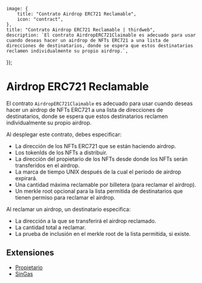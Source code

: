 
	image: {
		title: "Contrato Airdrop ERC721 Reclamable",
		icon: "contract",
	},
	title: "Contrato Airdrop ERC721 Reclamable | thirdweb",
	description: `El contrato AirdropERC721Claimable es adecuado para usar cuando deseas hacer un airdrop de NFTs ERC721 a una lista de direcciones de destinatarios, donde se espera que estos destinatarios reclamen individualmente su propio airdrop.`,
});

# Airdrop ERC721 Reclamable

El contrato `AirdropERC721Claimable` es adecuado para usar cuando deseas hacer un airdrop de NFTs ERC721 a una lista de direcciones de destinatarios, donde se espera que estos destinatarios reclamen individualmente su propio airdrop.

Al desplegar este contrato, debes especificar:

- La dirección de los NFTs ERC721 que se están haciendo airdrop.
- Los tokenIds de los NFTs a distribuir.
- La dirección del propietario de los NFTs desde donde los NFTs serán transferidos en el airdrop.
- La marca de tiempo UNIX después de la cual el período de airdrop expirará.
- Una cantidad máxima reclamable por billetera (para reclamar el airdrop).
- Un merkle root opcional para la lista permitida de destinatarios que tienen permiso para reclamar el airdrop.

Al reclamar un airdrop, un destinatario especifica:

- La dirección a la que se transferirá el airdrop reclamado.
- La cantidad total a reclamar.
- La prueba de inclusión en el merkle root de la lista permitida, si existe.

## Extensiones

- [Propietario](/contracts/build/extensions/general/Ownable)
- [SinGas](/contracts/build/extensions)
